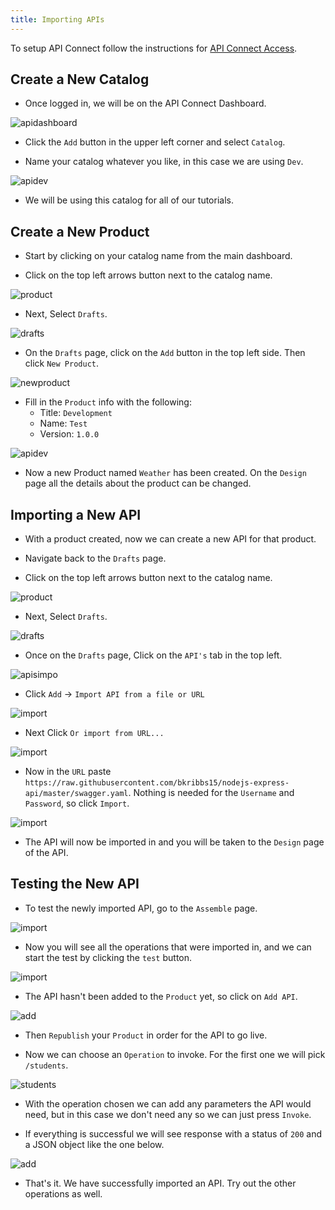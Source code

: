 ```yaml
---
title: Importing APIs
---
```


To setup API Connect follow the instructions for [API Connect Access](./accessAPI).

## Create a New Catalog 

- Once logged in, we will be on the API Connect Dashboard.

![apidashboard](../images/apiconnect-dash.png)

- Click the `Add` button in the upper left corner and select `Catalog`.

- Name your catalog whatever you like, in this case we are using `Dev`.

![apidev](../images/apiconnect-dev.png)

- We will be using this catalog for all of our tutorials.

## Create a New Product

- Start by clicking on your catalog name from the main dashboard.

- Click on the top left arrows button next to the catalog name.

![product](../images/apiconnect-product.png)

- Next, Select `Drafts`.

![drafts](../images/apiconnect-drafts.png)

- On the `Drafts` page, click on the `Add` button in the top left side. Then click `New Product`.

![newproduct](../images/apinewproduct.png)

- Fill in the `Product` info with the following:
    - Title: `Development`
    - Name: `Test`
    - Version: `1.0.0`

![apidev](../images/product-details.png)

- Now a new Product named `Weather` has been created. On the `Design` page all the details about the product can be changed.

## Importing a New API

- With a product created, now we can create a new API for that product.

- Navigate back to the `Drafts` page.

- Click on the top left arrows button next to the catalog name.

![product](../images/apiconnect-product.png)

- Next, Select `Drafts`.

![drafts](../images/apiconnect-drafts.png)

- Once on the `Drafts` page, Click on the `API's` tab in the top left.

![apisimpo](../images/draft-apis.png)

- Click `Add` -> `Import API from a file or URL`

![import](../images/import.png)

- Next Click `Or import from URL...`

![import](../images/import-url.png)

- Now in the `URL` paste `https://raw.githubusercontent.com/bkribbs15/nodejs-express-api/master/swagger.yaml`. Nothing is needed for the `Username` and `Password`, so click `Import`.

![import](../images/import-link.png)

- The API will now be imported in and you will be taken to the `Design` page of the API.

## Testing the New API

- To test the newly imported API, go to the `Assemble` page.

![import](../images/import-assemble.png)

- Now you will see all the operations that were imported in, and we can start the test by clicking the `test` button.

![import](../images/import-test.png)

- The API hasn't been added to the `Product` yet, so click on `Add API`.

![add](../images/add-api.png)

- Then `Republish` your `Product` in order for the API to go live.

- Now we can choose an `Operation` to invoke. For the first one we will pick `/students`.

![students](../images/operation-students.png)

- With the operation chosen we can add any parameters the API would need, but in this case we don't need any so we can just press `Invoke`.

- If everything is successful we will see response with a status of `200` and a JSON object like the one below. 

![add](../images/success.png)

- That's it. We have successfully imported an API. Try out the other operations as well.


